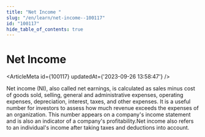 ```yaml
---
title: "Net Income "
slug: "/en/learn/net-income--100117"
id: "100117"
hide_table_of_contents: true
---
```



# Net Income 

<ArticleMeta id={100117} updatedAt={'2023-09-26 13:58:47'} />
<div className='border-solid border-b border-t-0 my-4 border-[var(--ifm-color-gray-300)]' />

Net income (NI), also called net earnings, is calculated as sales minus cost of goods sold, selling, general and administrative expenses, operating expenses, depreciation, interest, taxes, and other expenses. It is a useful number for investors to assess how much revenue exceeds the expenses of an organization. This number appears on a company's income statement and is also an indicator of a company's profitability.Net income also refers to an individual's income after taking taxes and deductions into account.
